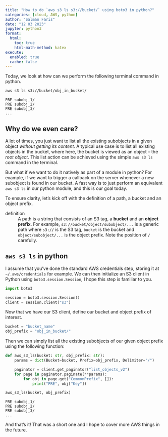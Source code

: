 ```yaml
---
title: "How to do `aws s3 ls s3://bucket/` using boto3 in python?"
categories: [cloud, AWS, python]
author: "Salman Faris"
date: "12 03 2023"
jupyter: python3
format:
  html:
    toc: true
    html-math-method: katex
execute: 
  enabled: true
  cache: false
---
```


Today, we look at how can we perform the following terminal command in python.

```zsh
aws s3 ls s3://bucket/obj_in_bucket/
```

```text
PRE subobj_1/
PRE subobj_2/
PRE subobj_3/
...
```

## Why do we even care?

A lot of times, you just want to list all the existing subobjects in a given object *without getting its content*. A typical use case is to list all existing objects in the bucket, where here, the bucket is viewed as an object – the *root object*. This list action can be achieved using the simple `aws s3 ls` command in the terminal. 

But what if we want to do it natively as part of a module in python? For example, if we want to trigger a callback on the server whenever a new subobject is found in our bucket. A fast way is to just perform an equivalent `aws s3 ls` in our python module, and this is our goal today.

To ensure clarity, let's kick off with the definition of a path, a bucket and an object prefix.

definition
: A path is a string that consists of an S3 tag, a **bucket** and an **object prefix**. For example, `s3://bucket/object/subobject/...` is a generic path where `s3://` is the S3 tag, `bucket` is the bucket and `object/subobject/...` is the object prefix. Note the position of `/` carefully.

## `aws s3 ls` in python

I assume that you've done the standard AWS credentials step, storing it at `~/.aws/credentials` for example. We can then initialize an S3 client in Python using `boto3.session.Session`, I hope this step is familiar to you.

```python
import boto3

session = boto3.session.Session()
client = session.client("s3")
```


Now that we have our S3 client, define our bucket and object prefix of interest.

```python
bucket = "bucket_name"
obj_prefix = "obj_in_bucket/"
```

Then we can simply list all the existing subobjects of our given object prefix using the following function:

```python
def aws_s3_ls(bucket: str, obj_prefix: str):
    params = dict(Bucket=bucket, Prefix=obj_prefix, Delimiter="/")

    paginator = client.get_paginator("list_objects_v2")
    for page in paginator.paginate(**params):
        for obj in page.get("CommonPrefix", []):
            print("PRE", obj["Key"])

aws_s3_ls(bucket, obj_prefix)
```

```text
PRE subobj_1/
PRE subobj_2/
PRE subobj_3/
...
```

And that's it! That was a short one and I hope to cover more AWS things in the future.